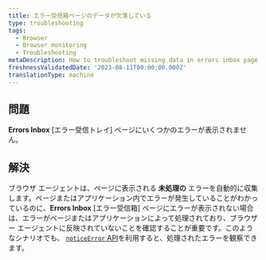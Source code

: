 ```yaml
---
title: エラー受信箱ページのデータが欠落している
type: troubleshooting
tags:
  - Browser
  - Browser monitoring
  - Troubleshooting
metaDescription: How to troubleshoot missing data in errors inbox page
freshnessValidatedDate: '2023-08-11T00:00:00.000Z'
translationType: machine
---
```


## 問題

**Errors Inbox** \[エラー受信トレイ] ページにいくつかのエラーが表示されません。

## 解決

ブラウザ エージェントは、ページに表示される **未処理の** エラーを自動的に収集します。ページまたはアプリケーション内でエラーが発生していることがわかっているのに、**Errors Inbox** \[エラー受信箱] ページにエラーが表示されない場合は、エラーがページまたはアプリケーションによって処理されており、ブラウザー エージェントに反映されていないことを確認することが重要です。このようなシナリオでも、 [`noticeError` API](/docs/browser/new-relic-browser/browser-apis/noticeerror)を利用すると、処理されたエラーを観察できます。